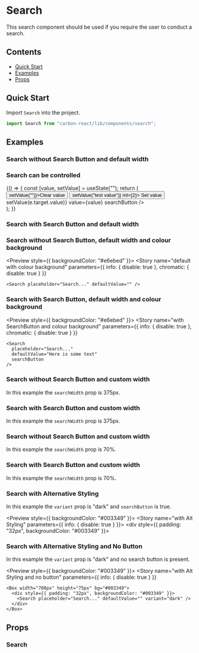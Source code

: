 
<Meta title="Search" />

# Search

This search component should be used if you require the user to conduct a search.

## Contents

- [Quick Start](#quick-start)
- [Examples](#examples)
- [Props](#props)

## Quick Start

Import `Search` into the project.

```javascript
import Search from "carbon-react/lib/components/search";
```

## Examples

### Search without Search Button and default width

<Preview>
  <Story name="default" parameters={{ info: { disable: true } }}>
    <Search placeholder="Search..." defaultValue="" />
  </Story>
</Preview>

### Search can be controlled

<Preview>
  <Story name="controlled" parameters={{ info: { disable: true } }}>
    {() => {
      const [value, setValue] = useState("");
      return (
        <div>
          <Button onClick={() => setValue("")}>Clear value</Button>
          <Button onClick={() => setValue("test value")} ml={2}>
            Set value
          </Button>
          <Search
            id="test"
            name="test"
            placeholder="Search..."
            onChange={(e) => setValue(e.target.value)}
            value={value}
            searchButton
          />
        </div>
      );
    }}
  </Story>
</Preview>

### Search with Search Button and default width

<Preview>
  <Story name="with SearchButton" parameters={{ info: { disable: true } }}>
    <Search defaultValue="Here is some text" searchButton />
  </Story>
</Preview>

### Search without Search Button, default width and colour background

<Preview style={{ backgroundColor: "#e6ebed" }}>
  <Story
    name="default with colour background"
    parameters={{ info: { disable: true }, chromatic: { disable: true } }}
  >
    <Search placeholder="Search..." defaultValue="" />
  </Story>
</Preview>

### Search with Search Button, default width and colour background

<Preview style={{ backgroundColor: "#e6ebed" }}>
  <Story
    name="with SearchButton and colour background"
    parameters={{ info: { disable: true }, chromatic: { disable: true } }}
  >
    <Search
      placeholder="Search..."
      defaultValue="Here is some text"
      searchButton
    />
  </Story>
</Preview>

### Search without Search Button and custom width

In this example the `searchWidth` prop is 375px.

<Preview>
  <Story name="custom Width using px" parameters={{ info: { disable: true } }}>
    <Search placeholder="Search..." defaultValue="" searchWidth="375px" />
  </Story>
</Preview>

### Search with Search Button and custom width

In this example the `searchWidth` prop is 375px.

<Preview>
  <Story
    name="with SearchButton and Custom Width using px"
    parameters={{ info: { disable: true } }}
  >
    <Search defaultValue="Here is some text" searchButton searchWidth="375px" />
  </Story>
</Preview>

### Search without Search Button and custom width

In this example the `searchWidth` prop is 70%.

<Preview>
  <Story name="custom Width using %" parameters={{ info: { disable: true } }}>
    <Search placeholder="Search..." defaultValue="" searchWidth="70%" />
  </Story>
</Preview>

### Search with Search Button and custom width

In this example the `searchWidth` prop is 70%.

<Preview>
  <Story
    name="with SearchButton and Custom Width using %"
    parameters={{ info: { disable: true } }}
  >
    <Search defaultValue="Here is some text" searchButton searchWidth="70%" />
  </Story>
</Preview>

### Search with Alternative Styling

In this example the `variant` prop is "dark" and `searchButton` is true.

<Preview style={{ backgroundColor: "#003349" }}>
  <Story name="with Alt Styling" parameters={{ info: { disable: true } }}>
    <Box width="700px" height="75px" bg="#003349">
      <div style={{ padding: "32px", backgroundColor: "#003349" }}>
        <Search
          placeholder="Search..."
          defaultValue="Here is some text"
          searchButton
          variant="dark"
        />
      </div>
    </Box>
  </Story>
</Preview>

### Search with Alternative Styling and No Button

In this example the `variant` prop is "dark" and no search button is present.

<Preview style={{ backgroundColor: "#003349" }}>
  <Story
    name="with Alt Styling and no button"
    parameters={{ info: { disable: true } }}
  >
    <Box width="700px" height="75px" bg="#003349">
      <div style={{ padding: "32px", backgroundColor: "#003349" }}>
        <Search placeholder="Search..." defaultValue="" variant="dark" />
      </div>
    </Box>
  </Story>
</Preview>

## Props

### Search

<StyledSystemProps of={Search} noHeader margin />
